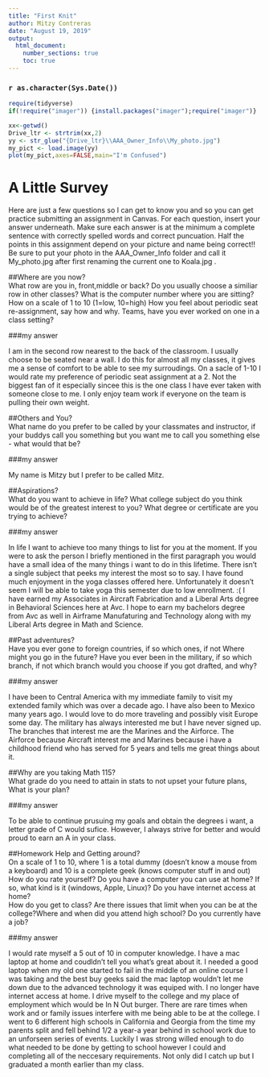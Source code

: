 ---
title: "First Knit"
author: Mitzy Contreras
date: "August 19, 2019"
output: 
  html_document:
    number_sections: true
    toc: true
---

### `r as.character(Sys.Date())`

```{r include=FALSE,echo=FALSE}
require(tidyverse)
if(!require("imager")) {install.packages("imager");require("imager")}

```

```{r echo=FALSE,out.width='100%'}
xx<-getwd()
Drive_ltr <- strtrim(xx,2)
yy <- str_glue("{Drive_ltr}\\AAA_Owner_Info\\My_photo.jpg")
my_pict <- load.image(yy)
plot(my_pict,axes=FALSE,main="I'm Confused")
```

# A Little Survey

Here are just a few questions so I can get to know you and so you can get practice submitting an assignment in Canvas.  For each question, insert your answer underneath. Make sure each answer is at the minimum a complete sentence with correctly spelled words and correct puncuation. Half the points in this assignment depend on your picture and name being correct!!  Be sure to put your photo in the AAA_Owner_Info folder and call it My_photo.jpg after first renaming the current one to Koala.jpg . 

##Where are you now?  
What row are you in, front,middle or back?  Do you usually choose a similiar row in other classes? What is the computer number where you are sitting?  How on a scale of 1 to 10 (1=low, 10=high) How you feel about periodic seat re-assignment, say how and why. Teams, have you ever worked on one in a class setting?  



###my answer     

  I am in the second row nearest to the back of the classroom. I usually choose to be seated near a wall. I do this for almost all my classes, it gives me a sense of comfort to be able to see my surroudings. On a sacle of 1-10 I would rate my preference of periodic seat assignment at a 2. Not the biggest fan of it especially sincee this is the one class I have ever taken with someone close to me. I only enjoy team work if everyone on the team is pulling their own weight. 
   
     


##Others and You?   
What name do you prefer to be called by your classmates and instructor, if your buddys call you something but you want me to call you something else - what would that be? 



###my answer     
  
   
   My name is Mitzy but I prefer to be called Mitz.




##Aspirations?   
What do you want to achieve in life?  What college subject do you think would be of the greatest interest to you? What degree or certificate are you trying to achieve?

###my answer     
  
  In life I want to achieve too many things to list for you at the moment. If you were to ask the person I briefly mentioned in the first paragraph you would have a small idea of the many things i want to do in this lifetime. There isn't a single subject that peeks my interest the most so to say. I have found much enjoyment in the yoga classes offered here. Unfortunately it doesn't seem I will be able to take yoga this semester due to low enrollment. :( I have earned my Associates in Aircraft Fabrication and a Liberal Arts degree in Behavioral Sciences here at Avc. I hope to earn my bachelors degree from Avc as well in Airframe Manufaturing and Technology along with my Liberal Arts degree in Math and Science. 




##Past adventures?  
Have you ever gone to foreign countries, if so which ones, if not Where might you go in the future?  Have you ever been in the military, if so which branch, if not which branch would you choose if you got drafted, and why?

###my answer     
  
   
  I have been to Central America with my immediate family to visit my extended family which was over a decade ago. I have also been to Mexico many years ago. I would love to do more traveling and possibly visit Europe some day. The military has always interested me but I have never signed up. The branches that interest me are the Marines and the Airforce. The Airforce because Aircraft interest me and Marines because i have a childhood friend who has served for 5 years and tells me great things about it. 




##Why are you taking Math 115?  
What grade do you need to attain in stats to not upset your future plans, What is your plan?
 

###my answer     
  
   
To be able to continue prusuing my goals and obtain the degrees i want, a letter grade of C would sufice. However, I always strive for better and would proud to earn an A in your class. 





##Homework Help and Getting around?  
On a scale of 1 to 10, where 1 is a total dummy (doesn't know a mouse from a keyboard) and 10 is a complete geek (knows computer stuff in and out) How do you rate yourself?  Do you have a computer you can use at home? If so, what kind is it (windows, Apple, Linux)? Do you have internet access at home?  
How do you get to class? Are there issues that limit when you can be at the college?Where and when did you attend high school?  Do you currently have a job?

###my answer   
  
   
  
I would rate myself a 5 out of 10 in computer knowledge. I have a mac laptop at home and coudldn't tell you what's great about it. I needed a good laptop when my old one started to fail in the middle of an online course I was taking and the best buy geeks said the mac laptop wouldn't let me down due to the advanced technology it was equiped with. I no longer have internet access at home. 
I drive myself to the college and my place of employment which would be In N Out burger. There are rare times when work and or family issues interfere with me being able to be at the college. 
I went to 6 different high schools in California and Georgia from the time my parents split and fell behind 1/2 a year-a year behind in school work due to an unforseen series of events. Luckily I was strong willed enough to do what needed to be done by getting to school however I could and completing all of the neccesary requirements. Not only did I catch up but I graduated a month earlier than my class. 



